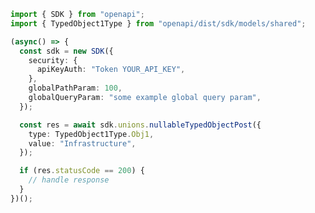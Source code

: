 ```typescript showLineNumbers copy filename="Nullable Typed Object Post usage example"
import { SDK } from "openapi";
import { TypedObject1Type } from "openapi/dist/sdk/models/shared";

(async() => {
  const sdk = new SDK({
    security: {
      apiKeyAuth: "Token YOUR_API_KEY",
    },
    globalPathParam: 100,
    globalQueryParam: "some example global query param",
  });

  const res = await sdk.unions.nullableTypedObjectPost({
    type: TypedObject1Type.Obj1,
    value: "Infrastructure",
  });

  if (res.statusCode == 200) {
    // handle response
  }
})();
```
